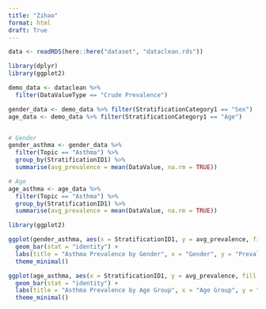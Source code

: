 ```yaml
---
title: "Zihao"
format: html
draft: True
---
```

```r
data <- readRDS(here::here("dataset", "dataclean.rds"))
```

```r
library(dplyr)
library(ggplot2)
```

```r
demo_data <- dataclean %>%
  filter(DataValueType == "Crude Prevalence")

gender_data <- demo_data %>% filter(StratificationCategory1 == "Sex")
age_data <- demo_data %>% filter(StratificationCategory1 == "Age")


# Gender
gender_asthma <- gender_data %>%
  filter(Topic == "Asthma") %>%
  group_by(StratificationID1) %>%
  summarise(avg_prevalence = mean(DataValue, na.rm = TRUE))

# Age
age_asthma <- age_data %>%
  filter(Topic == "Asthma") %>%
  group_by(StratificationID1) %>%
  summarise(avg_prevalence = mean(DataValue, na.rm = TRUE))

library(ggplot2)

ggplot(gender_asthma, aes(x = StratificationID1, y = avg_prevalence, fill = StratificationID1)) +
  geom_bar(stat = "identity") +
  labs(title = "Asthma Prevalence by Gender", x = "Gender", y = "Prevalence (%)") +
  theme_minimal()

ggplot(age_asthma, aes(x = StratificationID1, y = avg_prevalence, fill = StratificationID1)) +
  geom_bar(stat = "identity") +
  labs(title = "Asthma Prevalence by Age Group", x = "Age Group", y = "Prevalence (%)") +
  theme_minimal()

```
